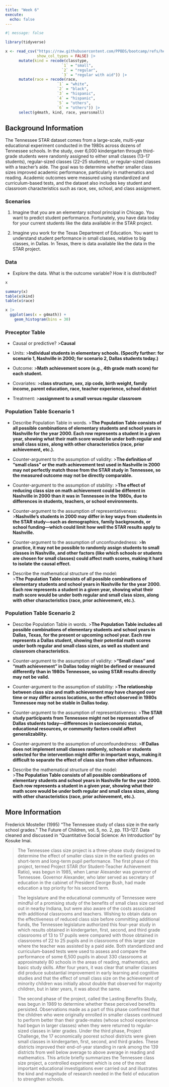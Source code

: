 ```yaml
---
title: "Week 6"
execute: 
  echo: false
---
```



```r
#| message: false

library(tidyverse)

x <- read_csv("https://raw.githubusercontent.com/PPBDS/bootcamp/refs/heads/master/_internal/data/STAR.csv",
              show_col_types = FALSE) |> 
      mutate(kind = recode(classtype,
                         `1` = "small",
                         `2` = "regular",
                         `3` = "regular with aid")) |> 
      mutate(race = recode(race,
                       `1` = "white",
                       `2` = "black",
                       `3` = "hispanic",
                       `4` = "hispanic",
                       `5` = "others",
                       `6` = "others")) |> 
      select(g4math, kind, race, yearssmall)          
```

## Background Information

The Tennessee STAR dataset comes from a large-scale, multi-year educational experiment conducted in the 1980s across dozens of Tennessee schools. In the study, over 6,000 kindergarten through third-grade students were randomly assigned to either small classes (13–17 students), regular-sized classes (22–25 students), or regular-sized classes with a teacher’s aide. The goal was to determine whether smaller class sizes improved academic performance, particularly in mathematics and reading. Academic outcomes were measured using standardized and curriculum-based tests, and the dataset also includes key student and classroom characteristics such as race, sex, school, and class assignment. 

### Scenarios

1) Imagine that you are an elementary school principal in Chicago. You want to predict student performance. Fortunately, you have data today for your current students like the data available in the STAR project.

2) Imagine you work for the Texas Department of Education. You want to understand student performance in small classes, relative to big classes, in Dallas. In Texas, there is data available like the data in the STAR project.


### Data

* Explore the data. What is the outcome variable? How it is distributed?

```r
x
```

```r
summary(x)
table(x$kind)
table(x$race)
```

```r
x |> 
  ggplot(aes(x = g4math)) + 
    geom_histogram(bins = 30)
```

### Preceptor Table

<!-- DK: Remove bold. Fix Chicago and date.  Make nice sentences. -->

* Causal or predictive?
>**Causal**

* Units:
>**Individual students in elementary schools. (Specify further: for scenario 1, Nashville in 2000; for scenario 2, Dallas students today.)**

* Outcome:
>**Math achievement score (e.g., 4th grade math score) for each student.**

* Covariates: 
>**class structure, sex, zip code, birth weight, family income, parent education, race, teacher experience, school district**
    
* Treatment: 
>**assignment to a small versus regular classroom**


<!-- DK: Insert two Preceptor Tables -->

### Population Table Scenario 1

<!-- DK: Insert two Population Tables. -->

<!-- DK: Change text to counter-examples to cover both cases, or give separate counter-examples, but probably the former, except for unconfoundedness. -->

* Describe Population Table in words.
>**The Population Table consists of all possible combinations of elementary students and school years in Nashville for the year 2000. Each row represents a student in a given year, showing what their math score would be under both regular and small class sizes, along with other characteristics (race, prior achievement, etc.).**

* Counter-argument to the assumption of validity:
>**The definition of “small class” or the math achievement test used in Nashville in 2000 may not perfectly match those from the STAR study in Tennessee, so the measured outcome may not be directly comparable.**

* Counter-argument to the assumption of stability:
>**The effect of reducing class size on math achievement could be different in Nashville in 2000 than it was in Tennessee in the 1980s, due to differences in students, teachers, or school environments.**

* Counter-argument to the assumption of representativeness:
>**Nashville’s students in 2000 may differ in key ways from students in the STAR study—such as demographics, family backgrounds, or school funding—which could limit how well the STAR results apply to Nashville.**

* Counter-argument to the assumption of unconfoundedness:
>**In practice, it may not be possible to randomly assign students to small classes in Nashville, and other factors (like which schools or students are chosen for small classes) could affect math scores, making it hard to isolate the causal effect.**

* Describe the mathematical structure of the model:  
>**The Population Table consists of all possible combinations of elementary students and school years in Nashville for the year 2000. Each row represents a student in a given year, showing what their math score would be under both regular and small class sizes, along with other characteristics (race, prior achievement, etc.).**

### Population Table Scenario 2

* Describe Population Table in words.
>**The Population Table includes all possible combinations of elementary students and school years in Dallas, Texas, for the present or upcoming school year. Each row represents a Dallas student, showing their potential math scores under both regular and small class sizes, as well as student and classroom characteristics.**

* Counter-argument to the assumption of validity:
>**“Small class” and “math achievement” in Dallas today might be defined or measured differently than in 1980s Tennessee, so using STAR results directly may not be valid.**

* Counter-argument to the assumption of stability:
>**The relationship between class size and math achievement may have changed over time or may differ across locations, so the effect observed in 1980s Tennessee may not be stable in Dallas today.**

* Counter-argument to the assumption of representativeness:
>**The STAR study participants from Tennessee might not be representative of Dallas students today—differences in socioeconomic status, educational resources, or community factors could affect generalizability.**

* Counter-argument to the assumption of unconfoundedness:
>**If Dallas does not implement small classes randomly, schools or students selected for the intervention might differ in important ways, making it difficult to separate the effect of class size from other influences.**

* Describe the mathematical structure of the model:  
>**The Population Table consists of all possible combinations of elementary students and school years in Nashville for the year 2000. Each row represents a student in a given year, showing what their math score would be under both regular and small class sizes, along with other characteristics (race, prior achievement, etc.).**

## More Information

Frederick Mosteller (1995) “The Tennessee study of class size in the early school grades.” The Future of Children, vol. 5, no. 2, pp. 113–127. Data cleaned and discussed in "Quantitative Social Science: An Introduction" by Kosuke Imai.

> The Tennessee class size project is a three-phase study designed to determine the effect of smaller class size in the earliest grades on short-term and long-term pupil performance. The first phase of this project, termed Project STAR (for Student-Teacher Achievement Ratio), was begun in 1985, when Lamar Alexander was governor of Tennessee. Governor Alexander, who later served as secretary of education in the cabinet of President George Bush, had made education a top priority for his second term.

> The legislature and the educational community of Tennessee were mindful of a promising study of the benefits of small class size carried out in nearby Indiana, but were also aware of the costs associated with additional classrooms and teachers. Wishing to obtain data on the effectiveness of reduced class size before committing additional funds, the Tennessee legislature authorized this four-year study in which results obtained in kindergarten, first, second, and third grade classrooms of 13 to 17 pupils were compared with those obtained in classrooms of 22 to 25 pupils and in classrooms of this larger size where the teacher was assisted by a paid aide. Both standardized and curriculum-based tests were used to assess and compare the performance of some 6,500 pupils in about 330 classrooms at approximately 80 schools in the areas of reading, mathematics, and basic study skills. After four years, it was clear that smaller classes did produce substantial improvement in early learning and cognitive studies and that the effect of small class size on the achievement of minority children was initially about double that observed for majority children, but in later years, it was about the same.

> The second phase of the project, called the Lasting Benefits Study, was begun in 1989 to determine whether these perceived benefits persisted. Observations made as a part of this phase confirmed that the children who were originally enrolled in smaller classes continued to perform better than their grade-mates (whose school experience had begun in larger classes) when they were returned to regular-sized classes in later grades. Under the third phase, Project Challenge, the 17 economically poorest school districts were given small classes in kindergarten, first, second, and third grades. These districts improved their end-of-year standing in rank among the 139 districts from well below average to above average in reading and mathematics. This article briefly summarizes the Tennessee class size project, a controlled experiment which is one of the most important educational investigations ever carried out and illustrates the kind and magnitude of research needed in the field of education to strengthen schools.